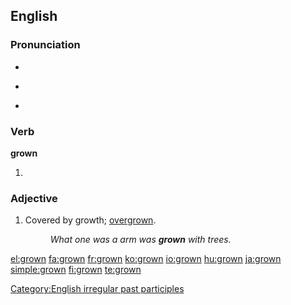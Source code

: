 ==English==

===Pronunciation===
* {{IPA|/'gɻɔʊn/}}
* {{audio|en-us-grown.ogg|Audio (US)}}
*: {{rhymes|əʊn}}
*{{homophones|groan}}

===Verb===
'''grown'''

# {{past participle of|[[grow]]}}

===Adjective===
{{en-adj}}

# Covered by growth; [[overgrown]].
#: ''What one was a arm was '''grown''' with trees.''

[[Category:English irregular past participles]]

[[el:grown]]
[[fa:grown]]
[[fr:grown]]
[[ko:grown]]
[[io:grown]]
[[hu:grown]]
[[ja:grown]]
[[simple:grown]]
[[fi:grown]]
[[te:grown]]